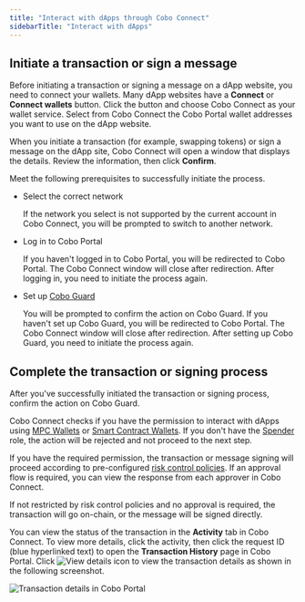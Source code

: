 ```yaml
---
title: "Interact with dApps through Cobo Connect"
sidebarTitle: "Interact with dApps"
---
```


## Initiate a transaction or sign a message

Before initiating a transaction or signing a message on a dApp website, you need to connect your wallets. Many dApp websites have a **Connect** or **Connect wallets** button. Click the button and choose Cobo Connect as your wallet service. Select from Cobo Connect the Cobo Portal wallet addresses you want to use on the dApp website.

When you initiate a transaction (for example, swapping tokens) or sign a message on the dApp site, Cobo Connect will open a window that displays the details. Review the information, then click **Confirm**. 

Meet the following prerequisites to successfully initiate the process.

- Select the correct network

    If the network you select is not supported by the current account in Cobo Connect, you will be prompted to switch to another network.

- Log in to Cobo Portal

    If you haven't logged in to Cobo Portal, you will be redirected to Cobo Portal. The Cobo Connect window will close after redirection. After logging in, you need to initiate the process again.

- Set up [Cobo Guard](/en/guard/introduction)

    You will be prompted to confirm the action on Cobo Guard. If you haven't set up Cobo Guard, you will be redirected to Cobo Portal. The Cobo Connect window will close after redirection. After setting up Cobo Guard, you need to initiate the process again.

## Complete the transaction or signing process

After you've successfully initiated the transaction or signing process, confirm the action on Cobo Guard.

Cobo Connect checks if you have the permission to interact with dApps using [MPC Wallets](/en/portal/mpc-wallets/introduction) or [Smart Contract Wallets](/en/portal/smart-contract-wallets/introduction). If you don't have the [Spender](/en/portal/organization/roles-and-permissions) role, the action will be rejected and not proceed to the next step.

If you have the required permission, the transaction or message signing will proceed according to pre-configured [risk control policies](/en/portal/risk-controls/introduction). If an approval flow is required, you can view the response from each approver in Cobo Connect.

If not restricted by risk control policies and no approval is required, the transaction will go on-chain, or the message will be signed directly. 

You can view the status of the transaction in the **Activity** tab in Cobo Connect. To view more details, click the activity, then click the request ID (blue hyperlinked text) to open the **Transaction History** page in Cobo Portal. Click <img src="/en/images/common/icon_view.svg" className="icon" alt="View details icon" /> to view the transaction details as shown in the following screenshot.

<img src="/en/images/cobo-connect/transaction-details.png" className="screenshot_full_screen" alt="Transaction details in Cobo Portal" />
